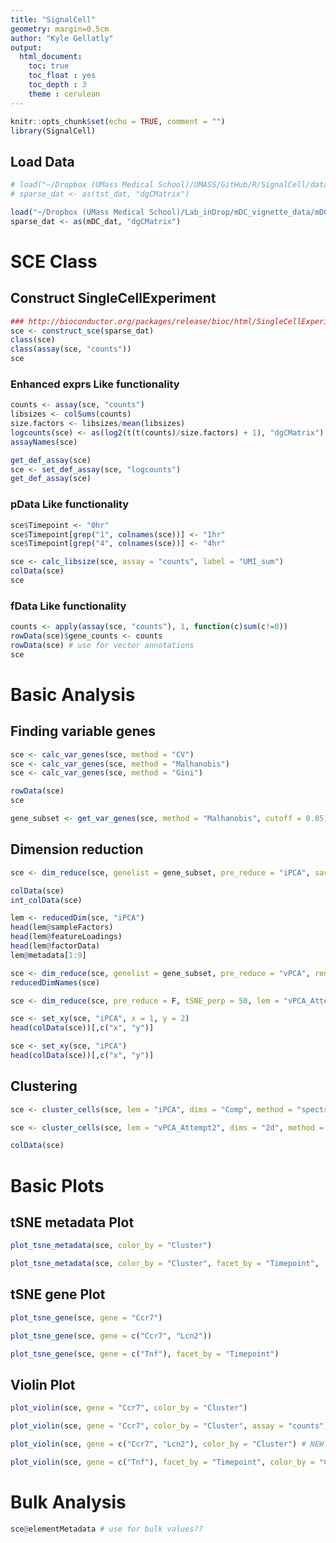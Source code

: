 ```yaml
---
title: "SignalCell"
geometry: margin=0.5cm
author: "Kyle Gellatly"
output:
  html_document:
    toc: true
    toc_float : yes
    toc_depth : 3
    theme : cerulean
---
```


```r
knitr::opts_chunk$set(echo = TRUE, comment = "")
library(SignalCell)
```

## Load Data

```r
# load("~/Dropbox (UMass Medical School)/UMASS/GitHub/R/SignalCell/data/tst_dat.Rdata")
# sparse_dat <- as(tst_dat, "dgCMatrix")

load("~/Dropbox (UMass Medical School)/Lab_inDrop/mDC_vignette_data/mDC_dat.Rdata")
sparse_dat <- as(mDC_dat, "dgCMatrix")

```

# SCE Class

## Construct SingleCellExperiment

```r
### http://bioconductor.org/packages/release/bioc/html/SingleCellExperiment.html
sce <- construct_sce(sparse_dat)
class(sce)
class(assay(sce, "counts"))
sce

```

### Enhanced exprs Like functionality

```r

counts <- assay(sce, "counts")
libsizes <- colSums(counts)
size.factors <- libsizes/mean(libsizes)
logcounts(sce) <- as(log2(t(t(counts)/size.factors) + 1), "dgCMatrix")
assayNames(sce)

get_def_assay(sce)
sce <- set_def_assay(sce, "logcounts")
get_def_assay(sce)

```

### pData Like functionality

```r

sce$Timepoint <- "0hr"
sce$Timepoint[grep("1", colnames(sce))] <- "1hr"
sce$Timepoint[grep("4", colnames(sce))] <- "4hr"

sce <- calc_libsize(sce, assay = "counts", label = "UMI_sum")
colData(sce)
sce

```

### fData Like functionality

```r

counts <- apply(assay(sce, "counts"), 1, function(c)sum(c!=0))
rowData(sce)$gene_counts <- counts
rowData(sce) # use for vector annotations
sce

```

# Basic Analysis

## Finding variable genes

```r

sce <- calc_var_genes(sce, method = "CV")
sce <- calc_var_genes(sce, method = "Malhanobis")
sce <- calc_var_genes(sce, method = "Gini")

rowData(sce)
sce

gene_subset <- get_var_genes(sce, method = "Malhanobis", cutoff = 0.85)

```

## Dimension reduction

```r

sce <- dim_reduce(sce, genelist = gene_subset, pre_reduce = "iPCA", save_lem = T)  # save_lem!!!

colData(sce)
int_colData(sce)

lem <- reducedDim(sce, "iPCA")
head(lem@sampleFactors)
head(lem@featureLoadings)
head(lem@factorData)
lem@metadata[1:9]

sce <- dim_reduce(sce, genelist = gene_subset, pre_reduce = "vPCA", reducedDim_key = "vPCA_Attempt2")
reducedDimNames(sce)

sce <- dim_reduce(sce, pre_reduce = F, tSNE_perp = 50, lem = "vPCA_Attempt2")

sce <- set_xy(sce, "iPCA", x = 1, y = 2)
head(colData(sce))[,c("x", "y")]

sce <- set_xy(sce, "iPCA")
head(colData(sce))[,c("x", "y")]

```

## Clustering

```r

sce <- cluster_cells(sce, lem = "iPCA", dims = "Comp", method = "spectral", num_clust = 6)

sce <- cluster_cells(sce, lem = "vPCA_Attempt2", dims = "2d", method = "density", name = "vPCA_Attempt2_Cluster", num_clust = 8)

colData(sce)

```

# Basic Plots

## tSNE metadata Plot

```r

plot_tsne_metadata(sce, color_by = "Cluster")

plot_tsne_metadata(sce, color_by = "Cluster", facet_by = "Timepoint",  coords = c("iPCA", 1, 2))

```

## tSNE gene Plot

```r

plot_tsne_gene(sce, gene = "Ccr7")

plot_tsne_gene(sce, gene = c("Ccr7", "Lcn2")) 

plot_tsne_gene(sce, gene = c("Tnf"), facet_by = "Timepoint")

```

## Violin Plot

```r

plot_violin(sce, gene = "Ccr7", color_by = "Cluster")

plot_violin(sce, gene = "Ccr7", color_by = "Cluster", assay = "counts")

plot_violin(sce, gene = c("Ccr7", "Lcn2"), color_by = "Cluster") # NEW

plot_violin(sce, gene = c("Tnf"), facet_by = "Timepoint", color_by = "Cluster")

```

# Bulk Analysis

```r

sce@elementMetadata # use for bulk values??

```


